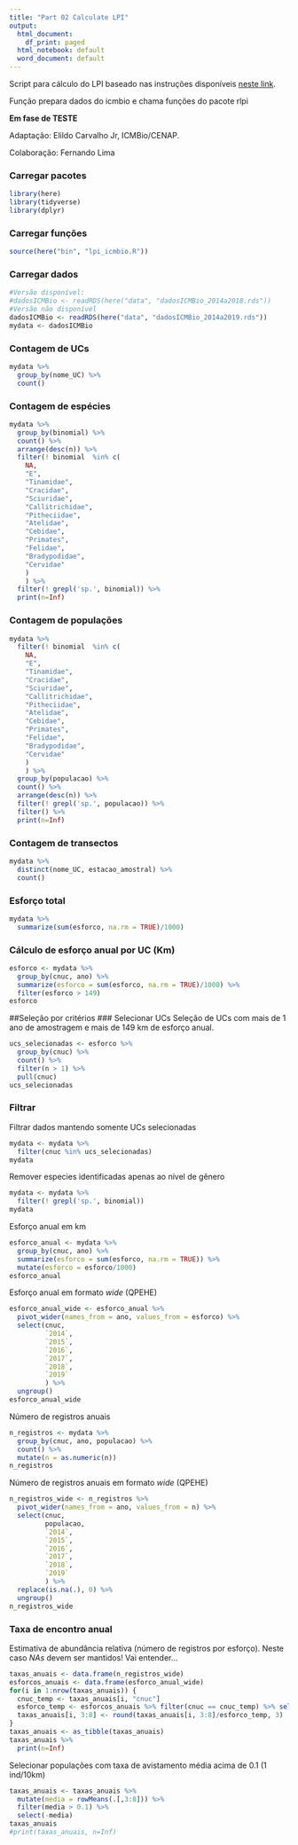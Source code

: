 ```yaml
---
title: "Part 02 Calculate LPI"
output:
  html_document:
    df_print: paged
  html_notebook: default
  word_document: default
---
```


Script para cálculo do LPI baseado nas instruções disponíveis [neste link](https://github.com/Zoological-Society-of-London/rlpi).

Função prepara dados do icmbio e chama funções do pacote rlpi

**Em fase de TESTE**

Adaptação: Elildo Carvalho Jr, ICMBio/CENAP.

Colaboração: Fernando Lima

### Carregar pacotes

```r
library(here)
library(tidyverse)
library(dplyr)
```

### Carregar funções

```r
source(here("bin", "lpi_icmbio.R"))
```

### Carregar dados

```r
#Versão disponível:
#dadosICMBio <- readRDS(here("data", "dadosICMBio_2014a2018.rds"))
#Versão não disponível
dadosICMBio <- readRDS(here("data", "dadosICMBio_2014a2019.rds"))
mydata <- dadosICMBio
```

### Contagem de UCs
```r
mydata %>%
  group_by(nome_UC) %>%
  count()
```

### Contagem de espécies
```r
mydata %>%
  group_by(binomial) %>%
  count() %>%
  arrange(desc(n)) %>%
  filter(! binomial  %in% c(
    NA,
    "E",
    "Tinamidae",
    "Cracidae",
    "Sciuridae",
    "Callitrichidae",
    "Pitheciidae",
    "Atelidae",
    "Cebidae",
    "Primates",
    "Felidae",
    "Bradypodidae",
    "Cervidae"
    )
    ) %>%
  filter(! grepl('sp.', binomial)) %>%
  print(n=Inf)
```

### Contagem de populações
```r
mydata %>%
  filter(! binomial  %in% c(
    NA,
    "E",
    "Tinamidae",
    "Cracidae",
    "Sciuridae",
    "Callitrichidae",
    "Pitheciidae",
    "Atelidae",
    "Cebidae",
    "Primates",
    "Felidae",
    "Bradypodidae",
    "Cervidae"
    )
    ) %>%
  group_by(populacao) %>%
  count() %>%
  arrange(desc(n)) %>%
  filter(! grepl('sp.', populacao)) %>%
  filter() %>%
  print(n=Inf)
```

### Contagem de transectos
```r
mydata %>%
  distinct(nome_UC, estacao_amostral) %>%
  count()
```

### Esforço total
```r
mydata %>%
  summarize(sum(esforco, na.rm = TRUE)/1000)
```

### Cálculo de esforço anual por UC (Km)
```r
esforco <- mydata %>%
  group_by(cnuc, ano) %>%
  summarize(esforco = sum(esforco, na.rm = TRUE)/1000) %>%
  filter(esforco > 149) 
esforco
```

##Seleção por critérios
### Selecionar UCs
Seleção de UCs com mais de 1 ano de amostragem e mais de 149 km de esforço anual.
```r
ucs_selecionadas <- esforco %>%
  group_by(cnuc) %>% 
  count() %>%
  filter(n > 1) %>%
  pull(cnuc)
ucs_selecionadas
```

### Filtrar
Filtrar dados mantendo somente UCs selecionadas
```r
mydata <- mydata %>%
  filter(cnuc %in% ucs_selecionadas)
mydata
```

Remover especies identificadas apenas ao nível de gênero
```r
mydata <- mydata %>%
  filter(! grepl('sp.', binomial))
mydata
```

Esforço anual em km
```r
esforco_anual <- mydata %>%
  group_by(cnuc, ano) %>%
  summarize(esforco = sum(esforco, na.rm = TRUE)) %>%
  mutate(esforco = esforco/1000)
esforco_anual
```

Esforço anual em formato *wide* (QPEHE)
```r
esforco_anual_wide <- esforco_anual %>%
  pivot_wider(names_from = ano, values_from = esforco) %>%
  select(cnuc,
         `2014`,
         `2015`,
         `2016`,
         `2017`,
         `2018`,
         `2019`
         ) %>%
  ungroup()
esforco_anual_wide
```

Número de registros anuais
```r
n_registros <- mydata %>%
  group_by(cnuc, ano, populacao) %>%
  count() %>%
  mutate(n = as.numeric(n))
n_registros
```

Número de registros anuais em formato *wide* (QPEHE)
```r
n_registros_wide <- n_registros %>%
  pivot_wider(names_from = ano, values_from = n) %>%
  select(cnuc,
         populacao,
         `2014`,
         `2015`,
         `2016`,
         `2017`,
         `2018`,
         `2019`
         ) %>%
  replace(is.na(.), 0) %>%
  ungroup()
n_registros_wide
```

### Taxa de encontro anual
Estimativa de abundância relativa (número de registros por esforço).
Neste caso *NAs* devem ser mantidos! Vai entender...
```r
taxas_anuais <- data.frame(n_registros_wide)
esforcos_anuais <- data.frame(esforco_anual_wide)
for(i in 1:nrow(taxas_anuais)) {
  cnuc_temp <- taxas_anuais[i, "cnuc"]
  esforco_temp <- esforcos_anuais %>% filter(cnuc == cnuc_temp) %>% select(-cnuc)
  taxas_anuais[i, 3:8] <- round(taxas_anuais[i, 3:8]/esforco_temp, 3)
}
taxas_anuais <- as_tibble(taxas_anuais)
taxas_anuais %>%
  print(n=Inf)
```

Selecionar populações com taxa de avistamento média acima de 0.1 (1 ind/10km)
```r
taxas_anuais <- taxas_anuais %>%
  mutate(media = rowMeans(.[,3:8])) %>%
  filter(media > 0.1) %>%
  select(-media)
taxas_anuais
#print(taxas_anuais, n=Inf)
```
